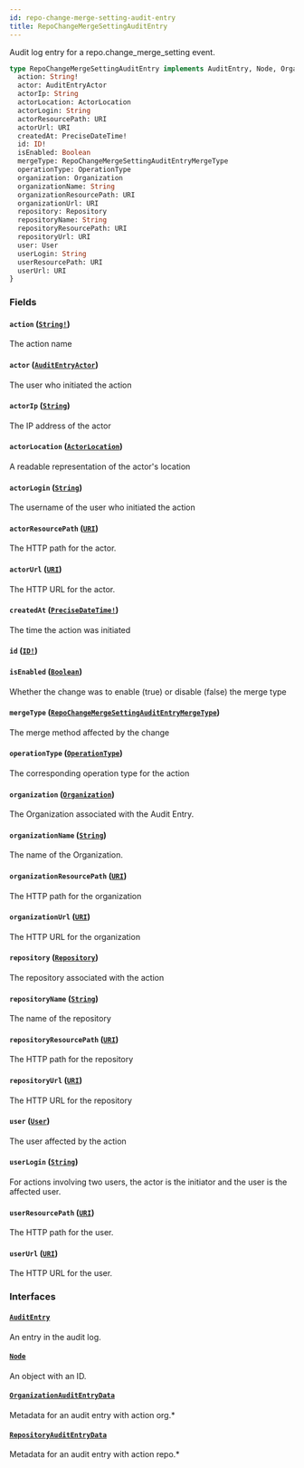 ```yaml
---
id: repo-change-merge-setting-audit-entry
title: RepoChangeMergeSettingAuditEntry
---
```


Audit log entry for a repo.change_merge_setting event.

```graphql
type RepoChangeMergeSettingAuditEntry implements AuditEntry, Node, OrganizationAuditEntryData, RepositoryAuditEntryData {
  action: String!
  actor: AuditEntryActor
  actorIp: String
  actorLocation: ActorLocation
  actorLogin: String
  actorResourcePath: URI
  actorUrl: URI
  createdAt: PreciseDateTime!
  id: ID!
  isEnabled: Boolean
  mergeType: RepoChangeMergeSettingAuditEntryMergeType
  operationType: OperationType
  organization: Organization
  organizationName: String
  organizationResourcePath: URI
  organizationUrl: URI
  repository: Repository
  repositoryName: String
  repositoryResourcePath: URI
  repositoryUrl: URI
  user: User
  userLogin: String
  userResourcePath: URI
  userUrl: URI
}
```

### Fields

#### `action` ([`String!`](/docs/api/scalars/string))

The action name

#### `actor` ([`AuditEntryActor`](/docs/api/unions/audit-entry-actor))

The user who initiated the action

#### `actorIp` ([`String`](/docs/api/scalars/string))

The IP address of the actor

#### `actorLocation` ([`ActorLocation`](/docs/api/objects/actor-location))

A readable representation of the actor's location

#### `actorLogin` ([`String`](/docs/api/scalars/string))

The username of the user who initiated the action

#### `actorResourcePath` ([`URI`](/docs/api/scalars/uri))

The HTTP path for the actor.

#### `actorUrl` ([`URI`](/docs/api/scalars/uri))

The HTTP URL for the actor.

#### `createdAt` ([`PreciseDateTime!`](/docs/api/scalars/precise-date-time))

The time the action was initiated

#### `id` ([`ID!`](/docs/api/scalars/id))

#### `isEnabled` ([`Boolean`](/docs/api/scalars/boolean))

Whether the change was to enable (true) or disable (false) the merge type

#### `mergeType` ([`RepoChangeMergeSettingAuditEntryMergeType`](/docs/api/enums/repo-change-merge-setting-audit-entry-merge-type))

The merge method affected by the change

#### `operationType` ([`OperationType`](/docs/api/enums/operation-type))

The corresponding operation type for the action

#### `organization` ([`Organization`](/docs/api/objects/organization))

The Organization associated with the Audit Entry.

#### `organizationName` ([`String`](/docs/api/scalars/string))

The name of the Organization.

#### `organizationResourcePath` ([`URI`](/docs/api/scalars/uri))

The HTTP path for the organization

#### `organizationUrl` ([`URI`](/docs/api/scalars/uri))

The HTTP URL for the organization

#### `repository` ([`Repository`](/docs/api/objects/repository))

The repository associated with the action

#### `repositoryName` ([`String`](/docs/api/scalars/string))

The name of the repository

#### `repositoryResourcePath` ([`URI`](/docs/api/scalars/uri))

The HTTP path for the repository

#### `repositoryUrl` ([`URI`](/docs/api/scalars/uri))

The HTTP URL for the repository

#### `user` ([`User`](/docs/api/objects/user))

The user affected by the action

#### `userLogin` ([`String`](/docs/api/scalars/string))

For actions involving two users, the actor is the initiator and the user is the affected user.

#### `userResourcePath` ([`URI`](/docs/api/scalars/uri))

The HTTP path for the user.

#### `userUrl` ([`URI`](/docs/api/scalars/uri))

The HTTP URL for the user.

### Interfaces

#### [`AuditEntry`](/docs/api/interfaces/audit-entry)

An entry in the audit log.

#### [`Node`](/docs/api/interfaces/node)

An object with an ID.

#### [`OrganizationAuditEntryData`](/docs/api/interfaces/organization-audit-entry-data)

Metadata for an audit entry with action org.\*

#### [`RepositoryAuditEntryData`](/docs/api/interfaces/repository-audit-entry-data)

Metadata for an audit entry with action repo.\*
